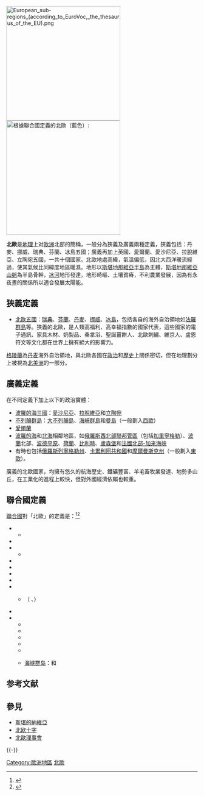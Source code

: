 [[File:European_sub-regions_(according_to_EuroVoc,_the_thesaurus_of_the_EU).png|300px]]
[[Image:Europe subregion map UN geoschme.svg|right|thumb|300px|根據聯合國定義的北歐<ref name="UN division">{{Cite web |url=http://unstats.un.org/unsd/methods/m49/m49regin.htm#europe |title=United Nations Statistics Division- Standard Country and Area Codes Classifications (M49) |accessdate=2008-04-13 |archive-date=2018-12-25 |archive-url=https://web.archive.org/web/20181225123403/https://unstats.un.org/unsd/methods/m49/m49regin.htm%20#europe |dead-url=no }}</ref>（藍色）:
{{legend|#4080FF|北歐}}
{{legend|#00FFFF|[[西歐|西歐]]}}
{{legend|#FF8080|[[東歐|東歐]]}}
{{legend|#00FF00|[[南歐|南歐]]}}]]

'''北歐'''是[[地理|地理]]上对[[歐洲|歐洲]]北部的簡稱，一般分為狹義及廣義兩種定義，狹義包括：丹麥、挪威、瑞典、芬蘭、冰島五國；廣義再加上英國、愛爾蘭、愛沙尼亞、拉脫維亞、立陶宛五國，一共十個國家。北歐地處高緯，氣溫偏低，因北大西洋暖流經過，使其氣候比同緯度地區暖濕。地形以[[斯堪地那維亞半島|斯堪地那維亞半島]]為主體，[[斯堪地那維亞山脈|斯堪地那維亞山脈]]為半島骨幹，[[冰河|冰河]]地形發達，地形崎嶇、土壤貧瘠，不利農業發展，因為有永夜晝的關係所以適合發展太陽能。

== 狹義定義 ==
* [[北歐五國|北歐五國]]：[[瑞典|瑞典]]、[[芬蘭|芬蘭]]、[[丹麥|丹麥]]、[[挪威|挪威]]、[[冰島|冰島]]，包括各自的海外自治領地如[[法羅群島|法羅群島]]等。狹義的北歐，是人類高福利、高幸福指數的國家代表，這些國家的電子通訊、家具木材、奶製品、桑拿浴、聖誕薑餅人、北歐刺繡、維京人、盧恩符文等文化都在世界上擁有絕大的影響力。

[[格陵蘭|格陵蘭]]為[[丹麦|丹麦]]海外自治領地，與北歐各國在[[政治|政治]]和[[歷史|歷史]]上關係密切，但在地理劃分上被視為[[北美洲|北美洲]]的一部分。

== 廣義定義 ==
在不同定義下加上以下的政治實體：
* [[波羅的海三國|波羅的海三國]]：[[愛沙尼亞|愛沙尼亞]]、[[拉脫維亞|拉脫維亞]]和[[立陶宛|立陶宛]]
* [[不列顛群島|不列顛群島]]：[[大不列顛島|大不列顛島]]、[[海峽群島|海峽群島]]和[[曼島|曼島]]（一般劃入[[西歐|西歐]]）
* [[愛爾蘭|愛爾蘭]]
* [[波羅的海|波羅的海]]和[[北海_(大西洋)|北海]]相鄰地區，如[[俄羅斯|俄羅斯]][[西北部聯邦管區|西北部聯邦管區]]（包括[[加里寧格勒|加里寧格勒]]）、[[波蘭|波蘭]]北部、[[波德平原|波德平原]]、[[荷蘭|荷蘭]]、[[比利時|比利時]]、[[盧森堡|盧森堡]]和[[法國|法國]][[北部-加来海峡|北部-加来海峡]]
* 有時也包括[[俄羅斯|俄羅斯]][[列寧格勒州|列寧格勒州]]、[[卡累利阿共和國|卡累利阿共和國]]和[[摩爾曼斯克州|摩爾曼斯克州]]（一般劃入[[東歐|東歐]]）。

廣義的北歐國家，均擁有悠久的航海歷史、鐵礦豐富、羊毛畜牧業發達、地勢多山丘，在工業化的進程上較快，但對外國經濟依賴也較重。

== 聯合國定義 ==
[[聯合國|聯合國]]對「北歐」的定義是：<ref>{{Cite web |url=http://unstats.un.org/unsd/methods/m49/m49regin.htm#europe |title=United Nations Statistics Division- Standard Country and Area Codes Classifications (M49)<!-- Bot generated title --> |accessdate=2008-04-13 |archive-date=2018-12-25 |archive-url=https://web.archive.org/web/20181225123403/https://unstats.un.org/unsd/methods/m49/m49regin.htm%20#europe |dead-url=no }}</ref><ref>{{Cite web |url=http://esa.un.org/unpp/definition.html |title=World Population Prospects Population Database<!-- Bot generated title --> |accessdate=2008-04-13 |archive-date=2010-04-20 |archive-url=https://web.archive.org/web/20100420040243/http://esa.un.org/unpp/definition.html |dead-url=yes }}</ref>
* {{flagcountry|Denmark}}
** {{flagcountry|Faroe Islands}}
* {{flagcountry|Estonia}}
* {{flagcountry|Finland}}
** {{flagcountry|奥兰群岛}}
* {{flagcountry|Iceland}}
* {{flagcountry|Republic of Ireland|Ireland}}
* {{flagcountry|Latvia}}
* {{flagcountry|Lithuania}}
* {{flagcountry|Norway}}
** {{flagicon|Norway}}{{flag|Svalbard and Jan Mayen}} （{{flag|Svalbard}} 、{{flag|Jan Mayen}}）
* {{flagcountry|Sweden}}
* {{flagcountry|UK}}
** {{flagcountry|England}}
** {{flagcountry|Scotland}}
** {{flagcountry|Wales}}
** {{flag|Northern Ireland}}
** {{flag|Isle of Man}} 
** {{flagicon|UK}} [[海峡群岛|海峡群岛]]：{{flagcountry|Guernsey}}和{{flagcountry|Jersey}}

== 参考文献 ==
{{Reflist|30em}}

== 參見 ==
{{Portal box|欧洲|地理}}
* [[斯堪的納維亞|斯堪的納維亞]]
* [[北欧十字|北欧十字]]
* [[北歐理事會|北歐理事會]]

{{-}}
{{Currencies of Europe}}
{{Europe}}
{{世界分區}}
{{歐洲各國及其首都}}

{{Authority control}}

[[Category:歐洲地區|Category:歐洲地區]]
[[Category:北歐|]]